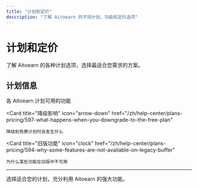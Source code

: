 ```yaml
---
title: "计划和定价"
description: "了解 Aitoearn 的不同计划、功能和定价选项"
---
```


<UpdatedAt />


# 计划和定价

了解 Aitoearn 的各种计划选项，选择最适合您需求的方案。

## 计划信息

<CardGroup cols={2}>
  <Card
    title="功能对比"
    icon="table"
    href="/zh/help-center/plans-pricing/595-features-available-on-each-buffer-plan"
  >
    各 Aitoearn 计划可用的功能
  </Card>
  
  <Card
    title="降级影响"
    icon="arrow-down"
    href="/zh/help-center/plans-pricing/597-what-happens-when-you-downgrade-to-the-free-plan"
  >
    降级到免费计划时会发生什么
  </Card>
  
  <Card
    title="旧版功能"
    icon="clock"
    href="/zh/help-center/plans-pricing/594-why-some-features-are-not-available-on-legacy-buffer"
  >
    为什么某些功能在旧版中不可用
  </Card>
</CardGroup>

---

选择适合您的计划，充分利用 Aitoearn 的强大功能。
